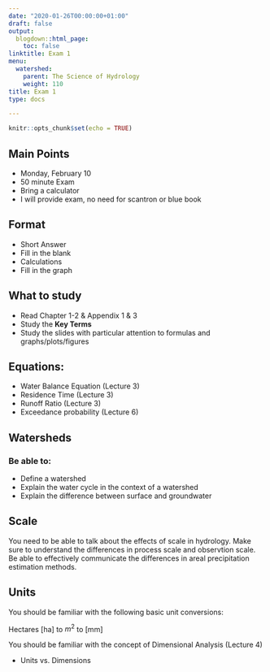 ```yaml
---
date: "2020-01-26T00:00:00+01:00"
draft: false
output:
  blogdown::html_page:
    toc: false
linktitle: Exam 1
menu:
  watershed:
    parent: The Science of Hydrology
    weight: 110
title: Exam 1
type: docs

---
```


```r
knitr::opts_chunk$set(echo = TRUE)
```



## Main Points

- Monday, February 10
- 50 minute Exam
- Bring a calculator
- I will provide exam, no need for scantron or blue book

## Format

- Short Answer
- Fill in the blank
- Calculations
- Fill in the graph

## What to study

- Read Chapter 1-2 & Appendix 1 & 3
- Study the **Key Terms**
- Study the slides with particular attention to formulas and graphs/plots/figures

## Equations:

- Water Balance Equation (Lecture 3)
- Residence Time (Lecture 3)
- Runoff Ratio (Lecture 3)
- Exceedance probability (Lecture 6)

## Watersheds

### Be able to:
- Define a watershed
- Explain the water cycle in the context of a watershed
- Explain the difference between surface and groundwater

## Scale
You need to be able to talk about the effects of scale in hydrology. Make sure to understand the differences in process scale and observtion scale. Be able to effectively communicate the differences in areal precipitation estimation methods.

## Units
You should be familiar with the following basic unit conversions:

Hectares [ha] to $m^2$ to [mm]

You should be familiar with the concept of Dimensional Analysis (Lecture 4)

- Units vs. Dimensions